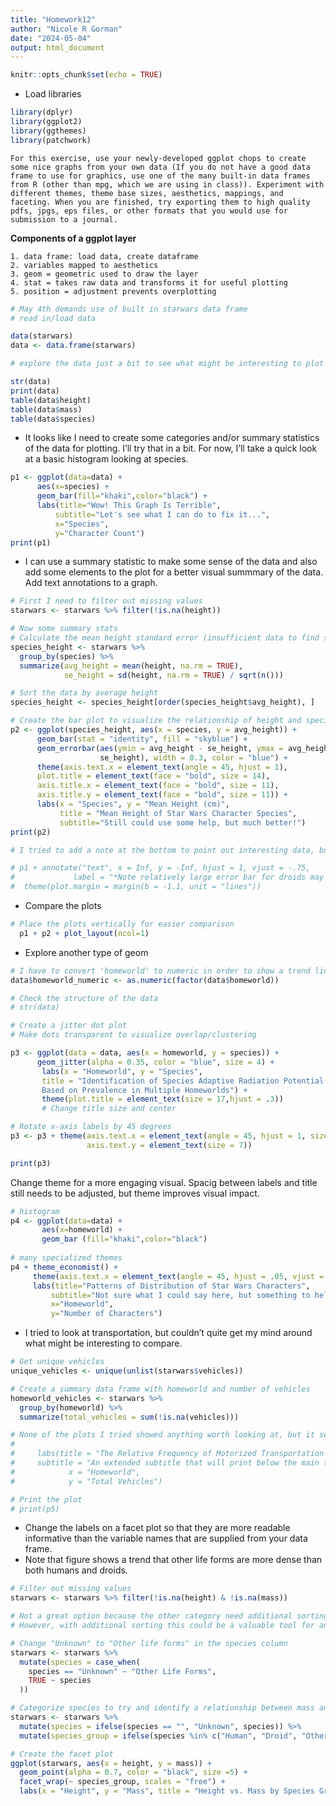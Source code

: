 ```yaml
---
title: "Homework12"
author: "Nicole R Gorman"
date: "2024-05-04"
output: html_document
---
```


```r
knitr::opts_chunk$set(echo = TRUE)
```

* Load libraries

```r
library(dplyr)
library(ggplot2)
library(ggthemes)
library(patchwork)
```

```
For this exercise, use your newly-developed ggplot chops to create some nice graphs from your own data (If you do not have a good data frame to use for graphics, use one of the many built-in data frames from R (other than mpg, which we are using in class)). Experiment with different themes, theme base sizes, aesthetics, mappings, and faceting. When you are finished, try exporting them to high quality pdfs, jpgs, eps files, or other formats that you would use for submission to a journal.
```
**Components of a ggplot layer**

```
1. data frame: load data, create dataframe
2. variables mapped to aesthetics
3. geom = geometric used to draw the layer
4. stat = takes raw data and transforms it for useful plotting
5. position = adjustment prevents overplotting
```

```r
# May 4th demands use of built in starwars data frame
# read in/load data

data(starwars) 
data <- data.frame(starwars) 
```


```r
# explore the data just a bit to see what might be interesting to plot

str(data)
print(data)
table(data$height)
table(data$mass) 
table(data$species)
```

* It looks like I need to create some categories and/or summary statistics of the data for plotting. I'll try that in a bit. For now, I'll take a quick look at a basic histogram looking at species.

```r
p1 <- ggplot(data=data) +
      aes(x=species) +
      geom_bar(fill="khaki",color="black") +
      labs(title="Wow! This Graph Is Terrible",
          subtitle="Let's see what I can do to fix it...",
          x="Species",
          y="Character Count")
print(p1)
```      

* I can use a summary statistic to make some sense of the data and also add some elements to the plot for a better visual summmary of the data. Add text annotations to a graph.

```r

# First I need to filter out missing values
starwars <- starwars %>% filter(!is.na(height))

# Now some summary stats
# Calculate the mean height standard error (insufficient data to find standard deviation) for each species 
species_height <- starwars %>%
  group_by(species) %>%
  summarize(avg_height = mean(height, na.rm = TRUE),
            se_height = sd(height, na.rm = TRUE) / sqrt(n()))

# Sort the data by average height
species_height <- species_height[order(species_height$avg_height), ]

# Create the bar plot to visualize the relationship of height and species
p2 <- ggplot(species_height, aes(x = species, y = avg_height)) +
      geom_bar(stat = "identity", fill = "skyblue") +
      geom_errorbar(aes(ymin = avg_height - se_height, ymax = avg_height + 
                    se_height), width = 0.3, color = "blue") + 
      theme(axis.text.x = element_text(angle = 45, hjust = 1),
      plot.title = element_text(face = "bold", size = 14), 
      axis.title.x = element_text(face = "bold", size = 11),  
      axis.title.y = element_text(face = "bold", size = 11)) + 
      labs(x = "Species", y = "Mean Height (cm)", 
           title = "Mean Height of Star Wars Character Species",
           subtitle="Still could use some help, but much better!")
print(p2)

# I tried to add a note at the bottom to point out interesting data, but I was not able to adjust the height appropriately so it would not interfere with the bar plot. It is commented out below.

# p1 + annotate("text", x = Inf, y = -Inf, hjust = 1, vjust = -.75, 
#             label = "*Note relatively large error bar for droids may reflect phenotypic variability or small sample size", size = 3) +
#  theme(plot.margin = margin(b = -1.1, unit = "lines"))

```

* Compare the plots

```r
# Place the plots vertically for easier comparison
  p1 + p2 + plot_layout(ncol=1)
```

* Explore another type of geom

```r

# I have to convert 'homeworld' to numeric in order to show a trend line
data$homeworld_numeric <- as.numeric(factor(data$homeworld))

# Check the structure of the data 
# str(data)

# Create a jitter dot plot
# Make dots transparent to visualize overlap/clustering

p3 <- ggplot(data = data, aes(x = homeworld, y = species)) +
      geom_jitter(alpha = 0.35, color = "blue", size = 4) +
       labs(x = "Homeworld", y = "Species", 
       title = "Identification of Species Adaptive Radiation Potential 
       Based on Prevalence in Multiple Homeworlds") +
       theme(plot.title = element_text(size = 17,hjust = .3))  
       # Change title size and center 

# Rotate x-axis labels by 45 degrees
p3 <- p3 + theme(axis.text.x = element_text(angle = 45, hjust = 1, size = 7),
                 axis.text.y = element_text(size = 7))

print(p3)
```

Change theme for a more engaging visual. Spacig between labels and title still needs to be adjusted, but theme improves visual impact.

```r

# histogram
p4 <- ggplot(data=data) +
       aes(x=homeworld) +
       geom_bar (fill="khaki",color="black")
       
# many specialized themes
p4 + theme_economist() +
     theme(axis.text.x = element_text(angle = 45, hjust = .05, vjust = .08, size = 7, margin = margin(0, 0, 0, 0.05, "cm"))) +
     labs(title="Patterns of Distribution of Star Wars Characters",
         subtitle="Not sure what I could say here, but something to help clarify the purpose of this plot",
         x="Homeworld",
         y="Number of Characters") 
```
 
* I tried to look at transportation, but couldn't quite get my mind around what might be interesting to compare. 

```r

# Get unique vehicles
unique_vehicles <- unique(unlist(starwars$vehicles))

# Create a summary data frame with homeworld and number of vehicles
homeworld_vehicles <- starwars %>%
  group_by(homeworld) %>%
  summarize(total_vehicles = sum(!is.na(vehicles)))

# None of the plots I tried showed anything worth looking at, but it seems like there should be something here.
# 
#     labs(title = "The Relative Frequency of Motorized Transportation by Homeworld",
#     subtitle = "An extended subtitle that will print below the main title",
#            x = "Homeworld",
#            y = "Total Vehicles") 

# Print the plot
# print(p5)
```

* Change the labels on a facet plot so that they are more readable informative than the variable names that are supplied from your data frame. 
* Note that figure shows a trend that other life forms are more dense than both humans and droids.

``` r
 
# Filter out missing values
starwars <- starwars %>% filter(!is.na(height) & !is.na(mass))

# Not a great option because the other category need additional sorting criteria
# However, with additional sorting this could be a valuable tool for analysis

# Change "Unknown" to "Other life forms" in the species column
starwars <- starwars %>% 
  mutate(species = case_when(
    species == "Unknown" ~ "Other Life Forms",
    TRUE ~ species
  ))

# Categorize species to try and identify a relationship between mass and height related to species
starwars <- starwars %>% 
  mutate(species = ifelse(species == "", "Unknown", species)) %>% 
  mutate(species_group = ifelse(species %in% c("Human", "Droid", "Other Life Forms"), species, "Other"))

# Create the facet plot
ggplot(starwars, aes(x = height, y = mass)) +
  geom_point(alpha = 0.7, color = "black", size =5) +
  facet_wrap(~ species_group, scales = "free") +
  labs(x = "Height", y = "Mass", title = "Height vs. Mass by Species Group")

```



